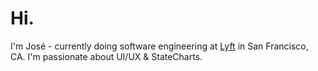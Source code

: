 # Hi.

I'm José - currently doing software engineering at <a href="https://www.lyft.com" target="_blank">Lyft</a> in San Francisco, CA. I'm passionate about
UI/UX & StateCharts.
